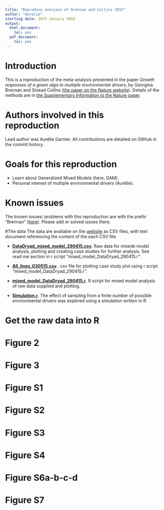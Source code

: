 ```yaml
---
title: "Reproduce analyses of Brennan and Collins 2015"
author: "Aurelie"
starting date: 19th January 2016
output:
  html_document:
    toc: yes
  pdf_document:
    toc: yes
---
```


# Introduction
This is a reproduction of the meta-analysis presented in the paper *Growth responses of a green alga to multiple environmental drivers*, by Georgina Brennan and Sinead Collins ([the paper on the Nature website](http://www.nature.com/nclimate/journal/v5/n9/full/nclimate2682.html)). Details of the methods are in [the Supplementary Information to the Nature paper](http://www.nature.com/nclimate/journal/v5/n9/extref/nclimate2682-s1.pdf). 


# Authors involved in this reproduction
Lead author was Aurélie Garnier. 
All contributions are detailed on GitHub in the commit history.

# Goals for this reproduction
- Learn about Generalized Mixed Models (here, GAM). 
- Personal interest of multiple environmental drivers (Aurélie).


# Known issues
The known issues/ problems with this reproduction are with the prefix "Brennan" ([here](https://github.com/opetchey/RREEBES/issues)). Please add or solved issues there.

#The data
The data are available on the [website](http://datadryad.org/resource/doi:10.5061/dryad.jt1fb) as CSV files, with text document referencing the content of the each CSV file. 

- [**DataDryad_mixed_model_290415.csv**](http://datadryad.org/bitstream/handle/10255/dryad.86868/DataDryad_mixed_model_290415.csv?sequence=1).
Raw data for mixede model analysis, plotting and creating case studies for further analysis. See read me section in r script "mixed_model_DataDryad_290415.r".

- [**All_lines_030515.csv**](http://datadryad.org/bitstream/handle/10255/dryad.86870/All_lines_030515.csv?sequence=1).
.csv file for plotting case study plot using r script "mixed_model_DataDryad_290415.r".

- [**mixed_model_DataDryad_290415.r**](http://datadryad.org/bitstream/handle/10255/dryad.86871/mixed_model_DataDryad_290415.r?sequence=1).
R script for mixed model analysis of raw data supplied and plotting.

- [**Simulation.r**](http://datadryad.org/bitstream/handle/10255/dryad.86872/Simulation.R?sequence=1).
The effect of sampling from a finite number of possible environmental drivers was explored using a simulation written in R.




# Get the raw data into R

# Figure 2

# Figure 3

# Figure S1
# Figure S2
# Figure S3
# Figure S4
# Figure S6a-b-c-d
# Figure S7


